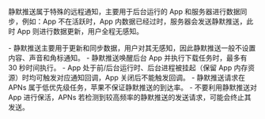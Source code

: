 静默推送属于特殊的远程通知，主要用于后台运行的 App 和服务器进行数据同步，例如：App 不在活跃时，App 内数据已经过时，服务器会发送静默推送，此时 App 则进行数据更新，用户全程无感知。

<Warning title="注意">
- 静默推送主要用于更新和同步数据，用户对其无感知，因此静默推送一般不设置内容、声音和角标通知。
- 静默推送唤醒后台 App 并执行下载任务时，最多有 30 秒时间执行。
- App 处于前/后台运行时、后台进程被挂起（保留 App 内存资源）时均可触发对应通知回调，App 关闭后不能触发回调。
- 静默推送请求在 APNs 属于低优先级任务，苹果不保证静默推送的到达率。
- 不要利用静默推送对 App 进行保活，APNs 若检测到较高频率的静默推送的发送请求，可能会终止其发送。
</Warning>

